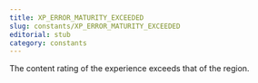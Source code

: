 ```yaml
---
title: XP_ERROR_MATURITY_EXCEEDED
slug: constants/XP_ERROR_MATURITY_EXCEEDED
editorial: stub
category: constants
---
```


<LSLConstant
	name="XP_ERROR_MATURITY_EXCEEDED"
	type="integer"
	value="16"
/>

The content rating of the experience exceeds that of the region.
